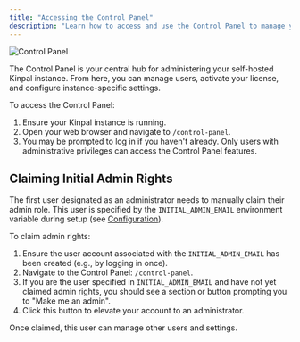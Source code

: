 ```yaml
---
title: "Accessing the Control Panel"
description: "Learn how to access and use the Control Panel to manage your self-hosted Kinpal instance."
---
```


<Frame>
  <img src="/images/self-hosting/control-panel.jpeg" alt="Control Panel" />
</Frame>

The Control Panel is your central hub for administering your self-hosted Kinpal instance. From here, you can manage users, activate your license, and configure instance-specific settings.

To access the Control Panel:

1.  Ensure your Kinpal instance is running.
2.  Open your web browser and navigate to `/control-panel`.
3.  You may be prompted to log in if you haven't already. Only users with administrative privileges can access the Control Panel features.

## Claiming Initial Admin Rights

The first user designated as an administrator needs to manually claim their admin role. This user is specified by the `INITIAL_ADMIN_EMAIL` environment variable during setup (see [Configuration](/self-hosting/configuration)).

To claim admin rights:

1.  Ensure the user account associated with the `INITIAL_ADMIN_EMAIL` has been created (e.g., by logging in once).
2.  Navigate to the Control Panel: `/control-panel`.
3.  If you are the user specified in `INITIAL_ADMIN_EMAIL` and have not yet claimed admin rights, you should see a section or button prompting you to "Make me an admin".
4.  Click this button to elevate your account to an administrator.

Once claimed, this user can manage other users and settings.
